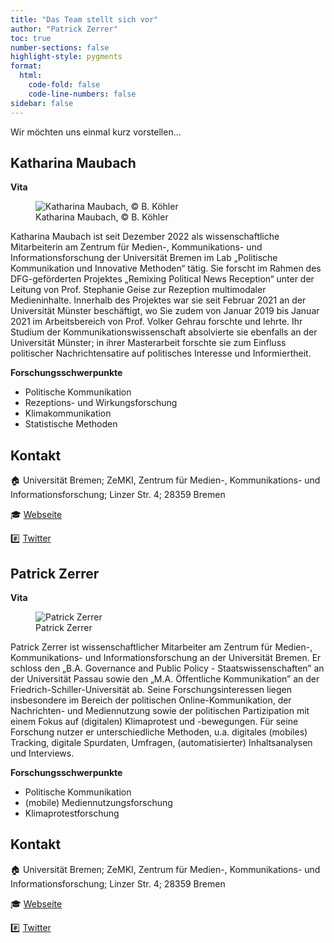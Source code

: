 ```yaml
---
title: "Das Team stellt sich vor"
author: "Patrick Zerrer"
toc: true
number-sections: false
highlight-style: pygments
format:
  html:
    code-fold: false
    code-line-numbers: false
sidebar: false
---
```


Wir möchten uns einmal kurz vorstellen...

## Katharina Maubach

**Vita**

::: column-margin
![Katharina Maubach, &copy; B. Köhler](Bilder/Katharina_Maubach.jpeg)
:::

Katharina Maubach ist seit Dezember 2022 als wissenschaftliche Mitarbeiterin am Zentrum für Medien-, Kommunikations- und Informationsforschung der Universität Bremen im Lab „Politische Kommunikation und Innovative Methoden“ tätig. Sie forscht im Rahmen des DFG-geförderten Projektes „Remixing Political News Reception“ unter der Leitung von Prof. Stephanie Geise zur Rezeption multimodaler Medieninhalte. Innerhalb des Projektes war sie seit Februar 2021 an der Universität Münster beschäftigt, wo Sie zudem von Januar 2019 bis Januar 2021 im Arbeitsbereich von Prof. Volker Gehrau forschte und lehrte. Ihr Studium der Kommunikationswissenschaft absolvierte sie ebenfalls an der Universität Münster; in ihrer Masterarbeit forschte sie zum Einfluss politischer Nachrichtensatire auf politisches Interesse und Informiertheit.

**Forschungsschwerpunkte**

- Politische Kommunikation
- Rezeptions- und Wirkungsforschung
- Klimakommunikation
- Statistische Methoden

::: {.callout-note collapse="true" icon="false"}
## Kontakt

🏠 Universität Bremen; ZeMKI, Zentrum für Medien-, Kommunikations- und Informationsforschung; Linzer Str. 4; 28359 Bremen

🎓 [Webseite](https://www.uni-bremen.de/zemki/das-zemki/personen/profilseite/idm/60190?cHash=20e8456893536253bab523dc0c84fc9c)

#️⃣ [Twitter](https://twitter.com/k_maubach)
:::

## Patrick Zerrer

**Vita**

::: column-margin
![Patrick Zerrer](Bilder/Patrick_600x400.png)
:::

Patrick Zerrer ist wissenschaftlicher Mitarbeiter am Zentrum für Medien-, Kommunikations- und Informationsforschung an der Universität Bremen. Er schloss den „B.A. Governance and Public Policy - Staatswissenschaften" an der Universität Passau sowie den „M.A. Öffentliche Kommunikation" an der Friedrich-Schiller-Universität ab. Seine Forschungsinteressen liegen insbesondere im Bereich der politischen Online-Kommunikation, der Nachrichten- und Mediennutzung sowie der politischen Partizipation mit einem Fokus auf (digitalen) Klimaprotest und -bewegungen. Für seine Forschung nutzer er unterschiedliche Methoden, u.a. digitales (mobiles) Tracking, digitale Spurdaten, Umfragen, (automatisierter) Inhaltsanalysen und Interviews.

**Forschungsschwerpunkte**

- Politische Kommunikation
- (mobile) Mediennutzungsforschung
- Klimaprotestforschung

::: {.callout-note collapse="true" icon="false"}
## Kontakt

🏠 Universität Bremen; ZeMKI, Zentrum für Medien-, Kommunikations- und Informationsforschung; Linzer Str. 4; 28359 Bremen

🎓 [Webseite](https://www.uni-bremen.de/zemki/das-zemki/personen/profilseite/idm/24668?cHash=3dca3e98ee8a659c9390ae7bcf8178d5)

#️⃣ [Twitter](https://twitter.com/patrick_zerrer)
:::
